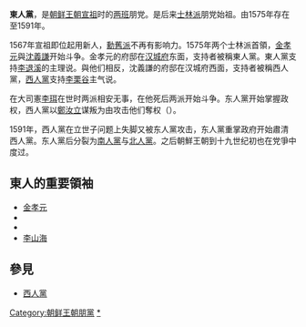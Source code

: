 {{Infobox Korean name
|hangul=동인
|hanja=東人
|rr=dong in
|mr=dong in
}}
'''東人黨'''，是[[朝鲜王朝|朝鲜王朝]][[朝鮮宣祖|宣祖]]时的[[两班|两班]]朋党。是后来[[士林派|士林派]]朋党始祖。由1575年存在至1591年。

1567年宣祖即位起用新人，[[勳舊派|勳舊派]]不再有影响力。1575年两个士林派首領，[[金孝元|金孝元]]與[[沈義謙|沈義謙]]开始斗争。金孝元的府邸在[[首尔|汉城府]]东面，支持者被稱東人黨。東人黨支持[[李退溪|李退溪]]的主理说。與他们相反，沈義謙的府邸在汉城府西面，支持者被稱西人黨，[[西人黨|西人黨]]支持[[李栗谷|李栗谷]]主气说。

在大司憲[[李珥|李珥]]在世时两派相安无事，在他死后两派开始斗争。东人黨开始掌握政权，西人黨以[[鄭汝立|鄭汝立]]谋叛为由攻击他们奪权（{{link-ko|己丑獄事|기축옥사}}）。

1591年，西人黨在立世子问题上失脚又被东人黨攻击，东人黨重掌政府开始肅清西人黨。东人黨后分裂为[[南人黨|南人黨]]与[[北人黨|北人黨]]。之后朝鮮王朝到十九世纪初也在党爭中度过。

==東人的重要領袖==
* [[金孝元|金孝元]]
* {{link-ko|許曄|허엽}}
* {{link-ko|李潑|이발 (1544년)}}
* [[李山海|李山海]]

== 參見 ==
* [[西人黨|西人黨]]

{{朝鮮王朝朋黨}}
[[Category:朝鲜王朝朋黨|Category:朝鲜王朝朋黨]]
[[Category:東人|*]]
